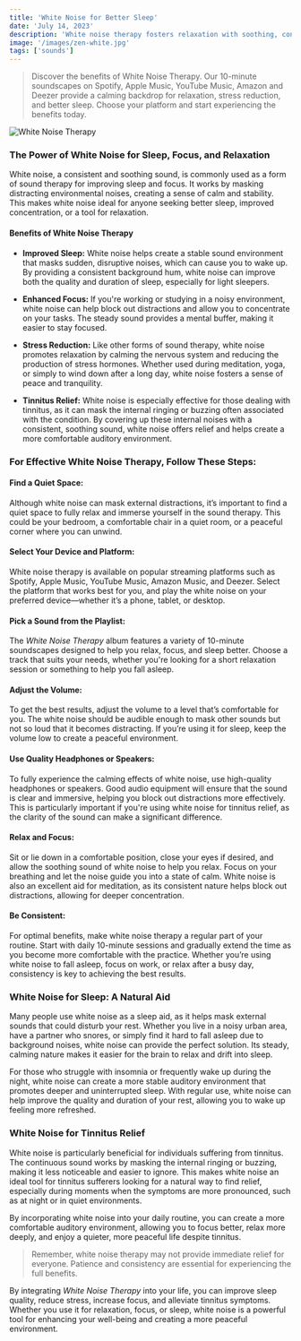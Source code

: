 ```yaml
---
title: 'White Noise for Better Sleep'
date: 'July 14, 2023'
description: 'White noise therapy fosters relaxation with soothing, consistent sounds, helping to mask distractions and improving sleep quality.'
image: '/images/zen-white.jpg'
tags: ['sounds']
---
```


<Blockquote>
  Discover the benefits of White Noise Therapy. Our 10-minute soundscapes on
  Spotify, Apple Music, YouTube Music, Amazon and Deezer provide a calming
  backdrop for relaxation, stress reduction, and better sleep. Choose your
  platform and start experiencing the benefits today.
</Blockquote>

<Image src="/images/zen-white.jpg" alt="White Noise Therapy" />

<StreamingPlatforms
  spotifyLink="https://open.spotify.com/album/6Kyw4O5HLMUk4BjAVPGJCT"
  appleMusicLink="https://music.apple.com/us/album/beyond-the-buzz-3/1697790724"
  youtubeMusicLink="https://music.youtube.com/playlist?list=OLAK5uy_mKILi3t5ptAoR8EsPzDXCV7ildeZEHht0&si=xwQjzzM4tJgNczIk"
  amazonMusicLink="https://amazon.com/music/player/albums/B0CC1MX488"
  deezerLink="https://deezer.page.link/2oG4Q8TaqriePB3e9"
/>

### The Power of White Noise for Sleep, Focus, and Relaxation

White noise, a consistent and soothing sound, is commonly used as a form of sound therapy for improving sleep and focus. It works by masking distracting environmental noises, creating a sense of calm and stability. This makes white noise ideal for anyone seeking better sleep, improved concentration, or a tool for relaxation.

#### Benefits of White Noise Therapy

- **Improved Sleep:** White noise helps create a stable sound environment that masks sudden, disruptive noises, which can cause you to wake up. By providing a consistent background hum, white noise can improve both the quality and duration of sleep, especially for light sleepers.

- **Enhanced Focus:** If you're working or studying in a noisy environment, white noise can help block out distractions and allow you to concentrate on your tasks. The steady sound provides a mental buffer, making it easier to stay focused.

- **Stress Reduction:** Like other forms of sound therapy, white noise promotes relaxation by calming the nervous system and reducing the production of stress hormones. Whether used during meditation, yoga, or simply to wind down after a long day, white noise fosters a sense of peace and tranquility.

- **Tinnitus Relief:** White noise is especially effective for those dealing with tinnitus, as it can mask the internal ringing or buzzing often associated with the condition. By covering up these internal noises with a consistent, soothing sound, white noise offers relief and helps create a more comfortable auditory environment.

### For Effective White Noise Therapy, Follow These Steps:

#### <Highlighter>Find a Quiet Space:</Highlighter>

Although white noise can mask external distractions, it’s important to find a quiet space to fully relax and immerse yourself in the sound therapy. This could be your bedroom, a comfortable chair in a quiet room, or a peaceful corner where you can unwind.

#### <Highlighter>Select Your Device and Platform:</Highlighter>

White noise therapy is available on popular streaming platforms such as Spotify, Apple Music, YouTube Music, Amazon Music, and Deezer. Select the platform that works best for you, and play the white noise on your preferred device—whether it’s a phone, tablet, or desktop.

#### <Highlighter>Pick a Sound from the Playlist:</Highlighter>

The _White Noise Therapy_ album features a variety of 10-minute soundscapes designed to help you relax, focus, and sleep better. Choose a track that suits your needs, whether you're looking for a short relaxation session or something to help you fall asleep.

<AdComponent />

#### <Highlighter>Adjust the Volume:</Highlighter>

To get the best results, adjust the volume to a level that’s comfortable for you. The white noise should be audible enough to mask other sounds but not so loud that it becomes distracting. If you’re using it for sleep, keep the volume low to create a peaceful environment.

#### <Highlighter>Use Quality Headphones or Speakers:</Highlighter>

To fully experience the calming effects of white noise, use high-quality headphones or speakers. Good audio equipment will ensure that the sound is clear and immersive, helping you block out distractions more effectively. This is particularly important if you're using white noise for tinnitus relief, as the clarity of the sound can make a significant difference.

#### <Highlighter>Relax and Focus:</Highlighter>

Sit or lie down in a comfortable position, close your eyes if desired, and allow the soothing sound of white noise to help you relax. Focus on your breathing and let the noise guide you into a state of calm. White noise is also an excellent aid for meditation, as its consistent nature helps block out distractions, allowing for deeper concentration.

#### <Highlighter>Be Consistent:</Highlighter>

For optimal benefits, make white noise therapy a regular part of your routine. Start with daily 10-minute sessions and gradually extend the time as you become more comfortable with the practice. Whether you’re using white noise to fall asleep, focus on work, or relax after a busy day, consistency is key to achieving the best results.

### White Noise for Sleep: A Natural Aid

Many people use white noise as a sleep aid, as it helps mask external sounds that could disturb your rest. Whether you live in a noisy urban area, have a partner who snores, or simply find it hard to fall asleep due to background noises, white noise can provide the perfect solution. Its steady, calming nature makes it easier for the brain to relax and drift into sleep.

For those who struggle with insomnia or frequently wake up during the night, white noise can create a more stable auditory environment that promotes deeper and uninterrupted sleep. With regular use, white noise can help improve the quality and duration of your rest, allowing you to wake up feeling more refreshed.

<AdComponent />

### White Noise for Tinnitus Relief

White noise is particularly beneficial for individuals suffering from tinnitus. The continuous sound works by masking the internal ringing or buzzing, making it less noticeable and easier to ignore. This makes white noise an ideal tool for tinnitus sufferers looking for a natural way to find relief, especially during moments when the symptoms are more pronounced, such as at night or in quiet environments.

By incorporating white noise into your daily routine, you can create a more comfortable auditory environment, allowing you to focus better, relax more deeply, and enjoy a quieter, more peaceful life despite tinnitus.

<Blockquote>
  Remember, white noise therapy may not provide immediate relief for everyone.
  Patience and consistency are essential for experiencing the full benefits.
</Blockquote>

By integrating _White Noise Therapy_ into your life, you can improve sleep quality, reduce stress, increase focus, and alleviate tinnitus symptoms. Whether you use it for relaxation, focus, or sleep, white noise is a powerful tool for enhancing your well-being and creating a more peaceful environment.
